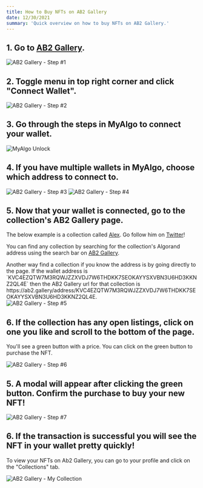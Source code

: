 ```yaml
---
title: How to Buy NFTs on AB2 Gallery
date: 12/30/2021
summary: 'Quick overview on how to buy NFTs on AB2 Gallery.'
---
```


## 1. Go to <a href='https://ab2.gallery' target='_blank' rel='noreferrer'>AB2 Gallery</a>.

<img src='/uploads/ab2-gallery-step-1.png' alt='AB2 Gallery - Step #1' />

## 2. Toggle menu in top right corner and click "Connect Wallet".

<img src='/uploads/ab2-gallery-step-2.png' alt='AB2 Gallery -  Step #2' />

## 3. Go through the steps in MyAlgo to connect your wallet.

<img src='/uploads/my-algo-unlock.png' alt='MyAlgo Unlock' />

## 4. If you have multiple wallets in MyAlgo, choose which address to connect to.

<img src='/uploads/ab2-gallery-step-3.png' alt='AB2 Gallery -  Step #3' />
<img src='/uploads/ab2-gallery-step-4.png' alt='AB2 Gallery -  Step #4' />

## 5. Now that your wallet is connected, go to the collection's AB2 Gallery page.

The below example is a collection called <a href='https://ab2.gallery/u/alex' target='_blank' rel='noreferrer'>Alex</a>. Go follow him on <a href='https://twitter.com/Algo_Alex_NFT' target='_blank' rel='noreferrer'>Twitter</a>!

You can find any collection by searching for the collection's Algorand address using the search bar on <a href='' target='_blank' rel='noreferrer'>AB2 Gallery</a>.

<div className='overflow-hidden text-ellipsis'>
  Another way find a collection if you know the address is by going directly to the page. If the wallet address is `KVC4EZQTW7M3RQWJZZXVDJ7W6THDKK7SEOKAYYSXVBN3U6HD3KKNZ2QL4E` then the AB2 Gallery url for that collection is https://ab2.gallery/address/KVC4EZQTW7M3RQWJZZXVDJ7W6THDKK7SEOKAYYSXVBN3U6HD3KKNZ2QL4E.
</div>

<img src='/uploads/ab2-gallery-buy-step-5.png' alt='AB2 Gallery -  Step #5' />

## 6. If the collection has any open listings, click on one you like and scroll to the bottom of the page.

You'll see a green button with a price. You can click on the green button to purchase the NFT.

<img src='/uploads/ab2-gallery-buy-step-6.png' alt='AB2 Gallery -  Step #6' />

## 5. A modal will appear after clicking the green button. Confirm the purchase to buy your new NFT!

<img src='/uploads/ab2-gallery-buy-step-7.png' alt='AB2 Gallery -  Step #7' />

## 6. If the transaction is successful you will see the NFT in your wallet pretty quickly!

To view your NFTs on Ab2 Gallery, you can go to your profile and click on the "Collections" tab.

<img
  src='/uploads/ab2-gallery-collection.png'
  alt='AB2 Gallery -  My Collection'
/>
